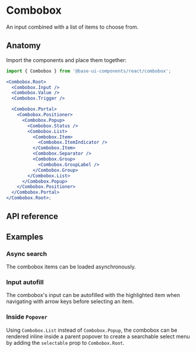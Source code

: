 # Combobox

<Subtitle>An input combined with a list of items to choose from.</Subtitle>
<Meta
  name="description"
  content="A high-quality, unstyled React combobox component that renders an input combined with a list of items to choose from."
/>

<Demo path="./demos/hero" />

## Anatomy

Import the components and place them together:

```jsx title="Anatomy"
import { Combobox } from '@base-ui-components/react/combobox';

<Combobox.Root>
  <Combobox.Input />
  <Combobox.Value />
  <Combobox.Trigger />

  <Combobox.Portal>
    <Combobox.Positioner>
      <Combobox.Popup>
        <Combobox.Status />
        <Combobox.List>
          <Combobox.Item>
            <Combobox.ItemIndicator />
          </Combobox.Item>
          <Combobox.Separator />
          <Combobox.Group>
            <Combobox.GroupLabel />
          </Combobox.Group>
        </Combobox.List>
      </Combobox.Popup>
    </Combobox.Positioner>
  </Combobox.Portal>
</Combobox.Root>;
```

## API reference

<Reference
  component="Combobox"
  parts="Root, Input, Value, List, Trigger, Portal, Positioner, Popup, Status, Item, ItemIndicator, Group, GroupLabel, Separator"
/>

## Examples

### Async search

The combobox items can be loaded asynchronously.

<Demo path="./demos/async" compact />

### Input autofill

The combobox's input can be autofilled with the highlighted item when navigating with arrow keys before selecting an item.

<Demo path="./demos/autofill" compact />

### Inside `Popover`

Using `Combobox.List` instead of `Combobox.Popup`, the combobox can be rendered inline inside a parent popover to create a searchable select menu by adding the `selectable` prop to `Combobox.Root`.

<Demo path="./demos/inside-popover" compact />
